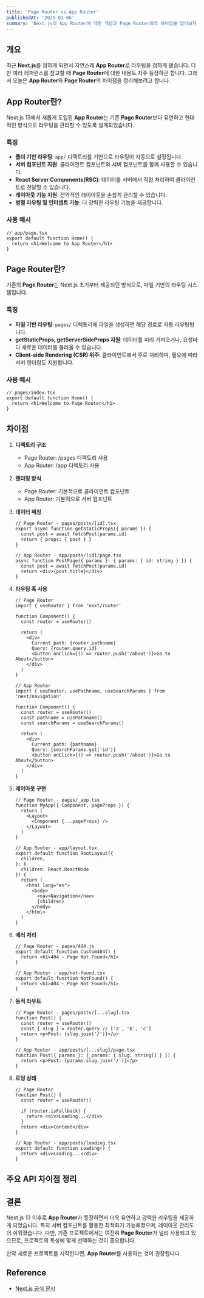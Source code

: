 ```yaml
---
title: 'Page Router vs App Router'
publishedAt: '2025-03-06'
summary: 'Next.js의 App Router에 대한 개념과 Page Router와의 차이점을 알아보자'
---
```


## 개요

최근 **Next.js**를 접하게 되면서 자연스레 **App Router**로 라우팅을 접하게 됐습니다.
다만 여러 레퍼런스를 참고할 때 **Page Router**에 대한 내용도 자주 등장하곤 합니다.
그래서 오늘은 **App Router**와 **Page Router**의 차이점을 정리해보려고 합니다.

## App Router란?

Next.js 13에서 새롭게 도입된 **App Router**는 기존 **Page Router**보다 유연하고 현대적인 방식으로 라우팅을 관리할 수 있도록 설계되었습니다.

### 특징

- **폴더 기반 라우팅**: `app/` 디렉토리를 기반으로 라우팅이 자동으로 설정됩니다.
- **서버 컴포넌트 지원**: 클라이언트 컴포넌트와 서버 컴포넌트를 함께 사용할 수 있습니다.
- **React Server Components(RSC)**: 데이터를 서버에서 직접 처리하여 클라이언트로 전달할 수 있습니다.
- **레이아웃 기능 지원**: 전역적인 레이아웃을 손쉽게 관리할 수 있습니다.
- **병렬 라우팅 및 인터셉트 가능**: 더 강력한 라우팅 기능을 제공합니다.

### 사용 예시

```tsx
// app/page.tsx
export default function Home() {
  return <h1>Welcome to App Router</h1>
}
```

## Page Router란?

기존의 **Page Router**는 Next.js 초기부터 제공되던 방식으로, 파일 기반의 라우팅 시스템입니다.

### 특징

- **파일 기반 라우팅**: `pages/` 디렉토리에 파일을 생성하면 해당 경로로 자동 라우팅됩니다.
- **getStaticProps, getServerSideProps 지원**: 데이터를 미리 가져오거나, 요청마다 새로운 데이터를 불러올 수 있습니다.
- **Client-side Rendering (CSR) 위주**: 클라이언트에서 주로 처리하며, 필요에 따라 서버 렌더링도 지원합니다.

### 사용 예시

```tsx
// pages/index.tsx
export default function Home() {
  return <h1>Welcome to Page Router</h1>
}
```

## 차이점

1. **디렉토리 구조**

   - Page Router: /pages 디렉토리 사용
   - App Router: /app 디렉토리 사용

2. **렌더링 방식**

   - Page Router: 기본적으로 클라이언트 컴포넌트
   - App Router: 기본적으로 서버 컴포넌트

3. **데이터 페칭**

   ```tsx
   // Page Router - pages/posts/[id].tsx
   export async function getStaticProps({ params }) {
     const post = await fetchPost(params.id)
     return { props: { post } }
   }

   // App Router - app/posts/[id]/page.tsx
   async function PostPage({ params }: { params: { id: string } }) {
     const post = await fetchPost(params.id)
     return <div>{post.title}</div>
   }
   ```

4. **라우팅 훅 사용**

   ```tsx
   // Page Router
   import { useRouter } from 'next/router'

   function Component() {
     const router = useRouter()

     return (
       <div>
         Current path: {router.pathname}
         Query: {router.query.id}
         <button onClick={() => router.push('/about')}>Go to About</button>
       </div>
     )
   }

   // App Router
   import { useRouter, usePathname, useSearchParams } from 'next/navigation'

   function Component() {
     const router = useRouter()
     const pathname = usePathname()
     const searchParams = useSearchParams()

     return (
       <div>
         Current path: {pathname}
         Query: {searchParams.get('id')}
         <button onClick={() => router.push('/about')}>Go to About</button>
       </div>
     )
   }
   ```

5. **레이아웃 구현**

   ```tsx
   // Page Router - pages/_app.tsx
   function MyApp({ Component, pageProps }) {
     return (
       <Layout>
         <Component {...pageProps} />
       </Layout>
     )
   }

   // App Router - app/layout.tsx
   export default function RootLayout({
     children,
   }: {
     children: React.ReactNode
   }) {
     return (
       <html lang="en">
         <body>
           <nav>Navigation</nav>
           {children}
         </body>
       </html>
     )
   }
   ```

6. **에러 처리**

   ```tsx
   // Page Router - pages/404.js
   export default function Custom404() {
     return <h1>404 - Page Not Found</h1>
   }

   // App Router - app/not-found.tsx
   export default function NotFound() {
     return <h1>404 - Page Not Found</h1>
   }
   ```

7. **동적 라우트**

   ```tsx
   // Page Router - pages/posts/[...slug].tsx
   function Post() {
     const router = useRouter()
     const { slug } = router.query // ['a', 'b', 'c']
     return <p>Post: {slug.join('/')}</p>
   }

   // App Router - app/posts/[...slug]/page.tsx
   function Post({ params }: { params: { slug: string[] } }) {
     return <p>Post: {params.slug.join('/')}</p>
   }
   ```

8. **로딩 상태**

   ```tsx
   // Page Router
   function Post() {
     const router = useRouter()

     if (router.isFallback) {
       return <div>Loading...</div>
     }
     return <div>Content</div>
   }

   // App Router - app/posts/loading.tsx
   export default function Loading() {
     return <div>Loading...</div>
   }
   ```

## 주요 API 차이점 정리

<Table
  data={{
    headers: ['기능', 'Page Router', 'App Router'],
    rows: [
      ['라우팅 훅', 'next/router', 'next/navigation'],
      [
        '데이터 페칭',
        'getStaticProps/getServerSideProps',
        'async 컴포넌트 + fetch',
      ],
      ['페이지 정의', 'pages/about.tsx', 'app/about/page.tsx'],
      ['레이아웃', '_app.tsx, _document.tsx', 'layout.tsx'],
      ['에러 페이지', '_error.tsx, 404.tsx', 'error.tsx, not-found.tsx'],
      ['로딩 상태', '수동 구현 필요', 'loading.tsx'],
      ['메타데이터', 'Head 컴포넌트', 'metadata 객체/generateMetadata'],
    ],
  }}
  className="w-full border-collapse border border-gray-300 text-left text-sm"
/>

## 결론

Next.js 13 이후로 **App Router**가 등장하면서 더욱 유연하고 강력한 라우팅을 제공하게 되었습니다.
특히 서버 컴포넌트를 활용한 최적화가 가능해졌으며, 레이아웃 관리도 더 쉬워졌습니다.
다만, 기존 프로젝트에서는 여전히 **Page Router**가 널리 사용되고 있으므로, 프로젝트의 특성에 맞게 선택하는 것이 중요합니다.

만약 새로운 프로젝트를 시작한다면, **App Router**를 사용하는 것이 권장됩니다.

## Reference

- [Next.js 공식 문서](https://nextjs.org/docs)

